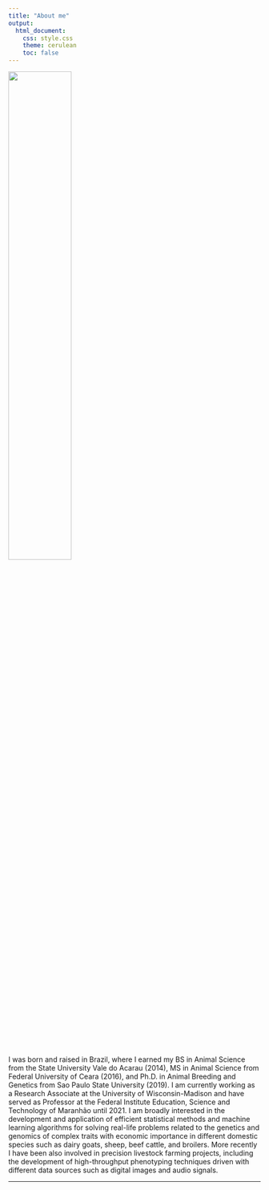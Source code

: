 ---
title: "About me"
output: 
  html_document:
    css: style.css
    theme: cerulean
    toc: false
---

![](profile.jpg){width=50%}   


I was born and raised in Brazil, where I earned my BS in Animal Science from the State University Vale do Acarau (2014), MS in Animal Science from Federal University of Ceara (2016), and Ph.D. in Animal Breeding and Genetics from Sao Paulo State University (2019). I am currently working as a Research Associate at the University of Wisconsin-Madison and have served as Professor at the Federal Institute Education, Science and Technology of Maranhão until 2021. I am broadly interested in the development and application of efficient statistical methods and machine learning algorithms for solving real-life problems related to the genetics and genomics of complex traits with economic importance in different domestic species such as dairy goats, sheep, beef cattle, and broilers. More recently I have been also involved in precision livestock farming projects, including the development of high-throughput phenotyping techniques driven with different data sources such as digital images and audio signals.

***

 

